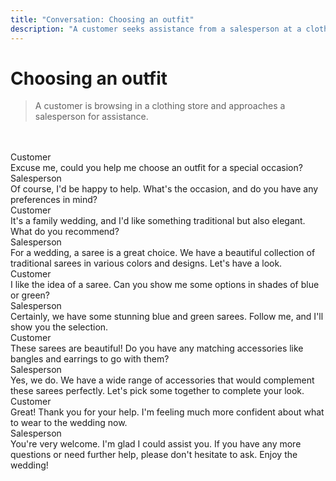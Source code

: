 ```yaml
---
title: "Conversation: Choosing an outfit"
description: "A customer seeks assistance from a salesperson at a clothing store."
---
```



# Choosing an outfit

> A customer is browsing in a clothing store and approaches a salesperson for assistance.

<br/>

<AudioPlayer url="/sounds/conversations/13.mp3" />

<br/>

<div className="chat chat-start">
  <div className="chat-header">
    Customer
  </div>
  <div className="chat-bubble text-xl bg-[#171717] text-white">Excuse me, could you help me choose an outfit for a special occasion?</div>
</div>
<div class="chat chat-end">
  <div class="chat-header">
    Salesperson
  </div>
  <div class="chat-bubble text-xl bg-accent text-white">Of course, I'd be happy to help. What's the occasion, and do you have any preferences in mind?</div>
</div>
<div class="chat chat-start">
  <div class="chat-header">
    Customer
  </div>
  <div class="chat-bubble text-xl bg-[#171717] text-white">It's a family wedding, and I'd like something traditional but also elegant. What do you recommend?</div>
</div>
<div class="chat chat-end">
  <div class="chat-header">
    Salesperson
  </div>
  <div class="chat-bubble text-xl bg-accent text-white">For a wedding, a saree is a great choice. We have a beautiful collection of traditional sarees in various colors and designs. Let's have a look.</div>
</div>
<div class="chat chat-start">
  <div class="chat-header">
    Customer
  </div>
  <div class="chat-bubble text-xl bg-[#171717] text-white">I like the idea of a saree. Can you show me some options in shades of blue or green?</div>
</div>
<div class="chat chat-end">
  <div class="chat-header">
    Salesperson
  </div>
  <div class="chat-bubble text-xl bg-accent text-white">Certainly, we have some stunning blue and green sarees. Follow me, and I'll show you the selection.</div>
</div>
<div class="chat chat-start">
  <div class="chat-header">
    Customer
  </div>
  <div class="chat-bubble text-xl bg-[#171717] text-white">These sarees are beautiful! Do you have any matching accessories like bangles and earrings to go with them?</div>
</div>
<div class="chat chat-end">
  <div class="chat-header">
    Salesperson
  </div>
  <div class="chat-bubble text-xl bg-accent text-white">Yes, we do. We have a wide range of accessories that would complement these sarees perfectly. Let's pick some together to complete your look.</div>
</div>
<div class="chat chat-start">
  <div class="chat-header">
    Customer
  </div>
  <div class="chat-bubble text-xl bg-[#171717] text-white">Great! Thank you for your help. I'm feeling much more confident about what to wear to the wedding now.</div>
</div>
<div class="chat chat-end">
  <div class="chat-header">
    Salesperson
  </div>
  <div class="chat-bubble text-xl bg-accent text-white">You're very welcome. I'm glad I could assist you. If you have any more questions or need further help, please don't hesitate to ask. Enjoy the wedding!</div>
</div>